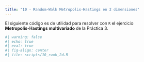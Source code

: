 ```yaml
---
title: "10 - Random-Walk Metropolis-Hastings en 2 dimensiones"
---
```


El siguiente código es de utilidad para resolver con `R` el ejercicio
**Metropolis-Hastings multivariado** de la Práctica 3.

```r
#| warning: false
#| echo: true
#| eval: true 
#| fig-align: center
#| file: scripts/10_rwmh_2d.R 
```